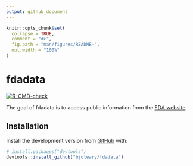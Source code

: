```yaml
---
output: github_document
---
```


<!-- README.md is generated from README.Rmd. Please edit that file -->

```r
knitr::opts_chunk$set(
  collapse = TRUE,
  comment = "#>",
  fig.path = "man/figures/README-",
  out.width = "100%"
)
```
# fdadata

<!-- badges: start -->
[![R-CMD-check](https://github.com/bjoleary/fdadata/workflows/R-CMD-check/badge.svg)](https://github.com/bjoleary/fdadata/actions)
<!-- badges: end -->

The goal of fdadata is to access public information from the [FDA website](https://www.fda.gov).

## Installation

<!-- You can install the released version of fdadata from [CRAN](https://CRAN.R-project.org) with: -->

<!-- ``` r -->
<!-- install.packages("fdadata") -->
<!-- ``` -->

Install the development version from [GitHub](https://github.com/) with:

``` r
# install.packages("devtools")
devtools::install_github("bjoleary/fdadata")
```
<!-- ## Example -->

<!-- This is a basic example which shows you how to solve a common problem: -->

<!-- ```{r example} -->
<!-- library(fdadata) -->
<!-- ## basic example code -->
<!-- ``` -->

